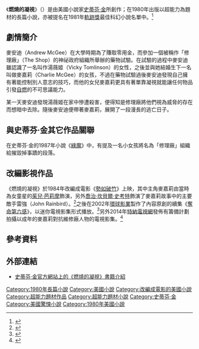 {{noteTA
|G1=StephenKing
|1=zh-cn:德鲁·巴里莫尔; zh-hk:茱·芭莉摩亞; zh-mo:茱·芭莉摩亞; zh-sg:德鲁·巴里莫尔; zh-tw:茱兒·芭莉摩
|2=zh-cn:乔治·坎贝尔·斯科特; zh-hk:佐治·金寶·史葛; zh-mo:佐治·金寶·史葛; zh-sg:乔治·坎贝尔·斯科特; zh-tw:喬治·坎貝爾·史考特
|3=zh-cn:神秘火焰;zh-tw:燃燒的凝視
}}
{{Infobox Book 
|書名      = 燃燒的凝視
|image      = Firestarter(Novel Cover).jpg
|圖像說明  = 由皇冠出版社發行的《燃燒的凝視》繁體中文版封面
|作者      = [[史蒂芬·金|史蒂芬·金]]
|原名      = {{lang|en|Firestarter}}
|譯者      = 茅及銓
|出版地    = {{USA}}
|語言      = 英語
|類型      = 長篇小說
|出版者    = [[維京出版社|維京出版社]]
|出版日期  = 1980年9月29日
|中文版    = [[皇冠出版社|皇冠出版社]]：1980年12月
|isbn    = 978-0-670-31541-3
|oclc    = 6277645
|杜威十進制圖書分類法 = 813
|美國國會圖書館圖書分類法 = PS
|被引用    = [[勢如破竹|勢如破竹]]
}}

《'''燃燒的凝視'''》（{{lang-en|''Firestarter''}}）是由美國小說家[[史蒂芬·金|史蒂芬·金]]所創作；在1980年出版以超能力為題材的長篇小說，亦被提名在1981年[[軌跡獎|軌跡獎]]最佳科幻小說名單中。<ref>{{Cite web |url=http://www.isfdb.org/cgi-bin/title.cgi?1940 |title=Bibliography: Firestarter |work=ISFDB Engine |accessdate=2015年8月14日 |archive-date=2019年6月5日 |archive-url=https://web.archive.org/web/20190605025215/http://www.isfdb.org/cgi-bin/title.cgi?1940 |dead-url=no }}</ref>

== 劇情簡介 ==
麥安迪（Andrew McGee）在大學時期為了賺取零用金，而參加一個被稱作「修理廠」（The Shop）的神祕政府組織所舉辦的藥物試驗。在試驗的過程中麥安迪雖認識了一名叫作湯薇姬（Vicky Tomlinson）的女性，之後並與她結婚生下一名叫做麥嘉莉（Charlie McGee）的女孩，不過在藥物試驗過後麥安迪發現自己擁有著能控制別人意志的技巧，而他的女兒麥嘉莉更具有著單靠凝視就能讓任何物品引發[[自燃|自燃]]的不可思議能力。

某一天麥安迪發現湯薇姬在家中慘遭殺害，便得知是修理廠將他們視為威脅的存在而想暗中去除。隨後麥安迪便帶著麥嘉莉，展開了一段漫長的逃亡日子。

== 與史蒂芬·金其它作品關聯 ==
在史蒂芬·金的1987年小說《[[綠魔_(小說)|綠魔]]》中，有提及一名小女孩將名為「修理廠」組織給摧毀掉事蹟的段落。

== 改編影視作品 ==
《燃燒的凝視》於1984年改編成電影《[[勢如破竹|勢如破竹]]》上映，其中主角麥嘉莉由當時為女童星的[[茱兒·芭莉摩|茱兒·芭莉摩]]飾演，另外[[喬治·坎貝爾·史考特|喬治·坎貝爾·史考特]]飾演了麥嘉莉故事中的主要敵手雷強（John Rainbird）。<ref>{{Cite web |url=http://www.nytimes.com/movie/review?res=9A0CE0DD1E38F932A25756C0A962948260 |title=Firestarter (1984) SCREEN: 'FIRESTARTER,' A STEPHEN KING STORY |publisher=[[紐約時報|紐約時報]] |author=Vincent Canby |date=1984年5月11日 |accessdate=2015年8月14日 |archive-date=2017年9月29日 |archive-url=https://web.archive.org/web/20170929093427/http://www.nytimes.com/movie/review?res=9A0CE0DD1E38F932A25756C0A962948260 |dead-url=no }}</ref>之後在2002年[[環球影業|環球影業]]製作了內容原創的續集《[[奪命第六感|奪命第六感]]》，以迷你電視影集形式播放。<ref>{{Cite web |url=http://www.tvguide.com/movies/firestarter-2-rekindled/278839/ |title=Firestarter 2: Rekindled |work=TV Guide |accessdate=2015年8月14日 |archive-date=2020年6月29日 |archive-url=https://web.archive.org/web/20200629202710/https://www.tvguide.com/movies/firestarter-2-rekindled/278839/ |dead-url=no }}</ref>另外2014年[[特納電視網|特納電視網]]發佈有籌備計劃拍攝以成年的麥嘉莉對抗維修廠人物的電視影集。<ref>{{Cite web |url=http://www.ew.com/article/2014/05/14/tnt-firestarter |title=TNT developing sequel to Stephen King's 'Firestarter,' unveils explosive new tagline |publisher=[[娛樂周刊|娛樂周刊]] |author=James Hibberd |date=2014年5月14日 |accessdate=2015年8月14日 |archive-date=2020年11月12日 |archive-url=https://web.archive.org/web/20201112005204/https://ew.com/article/2014/05/14/tnt-firestarter/ |dead-url=no }}</ref>

== 參考資料 ==
{{reflist}}

== 外部連結 ==
*[http://stephenking.com/library/novel/firestarter.html 史蒂芬·金官方網站上的《燃燒的凝視》書籍介紹] {{Wayback|url=http://stephenking.com/library/novel/firestarter.html |date=20200807010129 }}{{en}}

{{史蒂芬·金}}

{{Authority control}}

{{DEFAULTSORT:Firestarter}}
[[Category:1980年長篇小說|Category:1980年長篇小說]]
[[Category:美國小說|Category:美國小說]]
[[Category:改編成電影的美國小說|Category:改編成電影的美國小說]]
[[Category:超能力題材作品|Category:超能力題材作品]]
[[Category:超能力題材小說|Category:超能力題材小說]]
[[Category:史蒂芬·金|Category:史蒂芬·金]]
[[Category:美國驚悚小說|Category:美國驚悚小說]]
[[Category:1980年美國小說|Category:1980年美國小說]]